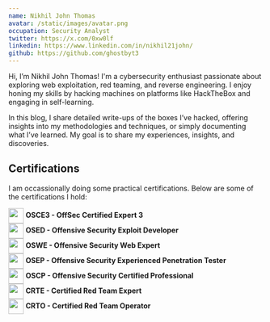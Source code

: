 ```yaml
---
name: Nikhil John Thomas
avatar: /static/images/avatar.png
occupation: Security Analyst
twitter: https://x.com/0xw0lf
linkedin: https://www.linkedin.com/in/nikhil21john/
github: https://github.com/ghostbyt3
---
```


Hi, I’m Nikhil John Thomas! I'm a cybersecurity enthusiast passionate about exploring web exploitation, red teaming, and reverse engineering. I enjoy honing my skills by hacking machines on platforms like HackTheBox and engaging in self-learning.

In this blog, I share detailed write-ups of the boxes I’ve hacked, offering insights into my methodologies and techniques, or simply documenting what I’ve learned. My goal is to share my experiences, insights, and discoveries.

## Certifications

I am occassionally doing some practical certifications. Below are some of the certifications I hold:

<span style="display: inline-block; vertical-align: middle;"><img src="https://api.accredible.com/v1/frontend/credential_website_embed_image/badge/101530018" width="30" height="30"></span> **OSCE3 - OffSec Certified Expert 3**<br>
<span style="display: inline-block; vertical-align: middle;"><img src="https://api.accredible.com/v1/frontend/credential_website_embed_image/badge/101530017" width="30" height="30"></span> **OSED - Offensive Security Exploit Developer**<br>
<span style="display: inline-block; vertical-align: middle;"><img src="https://api.accredible.com/v1/frontend/credential_website_embed_image/badge/89011777" width="30" height="30"></span> **OSWE - Offensive Security Web Expert**<br>
<span style="display: inline-block; vertical-align: middle;"><img src="https://api.accredible.com/v1/frontend/credential_website_embed_image/badge/49306127" width="30" height="30"></span> **OSEP - Offensive Security Experienced Penetration Tester**<br>
<span style="display: inline-block; vertical-align: middle;"><img src="https://api.accredible.com/v1/frontend/credential_website_embed_image/badge/50388807" width="30" height="30"></span> **OSCP - Offensive Security Certified Professional**<br>
<span style="display: inline-block; vertical-align: middle;"><img src="https://api.accredible.com/v1/frontend/credential_website_embed_image/certificate/63829711" width="30" height="30"></span> **CRTE - Certified Red Team Expert**<br>
<span style="display: inline-block; vertical-align: middle;"><img src="https://api.eu.badgr.io/public/assertions/D8GNmjNTQ92CrBZx4Me2tg/image" width="30" height="30"></span> **CRTO - Certified Red Team Operator**<br>

